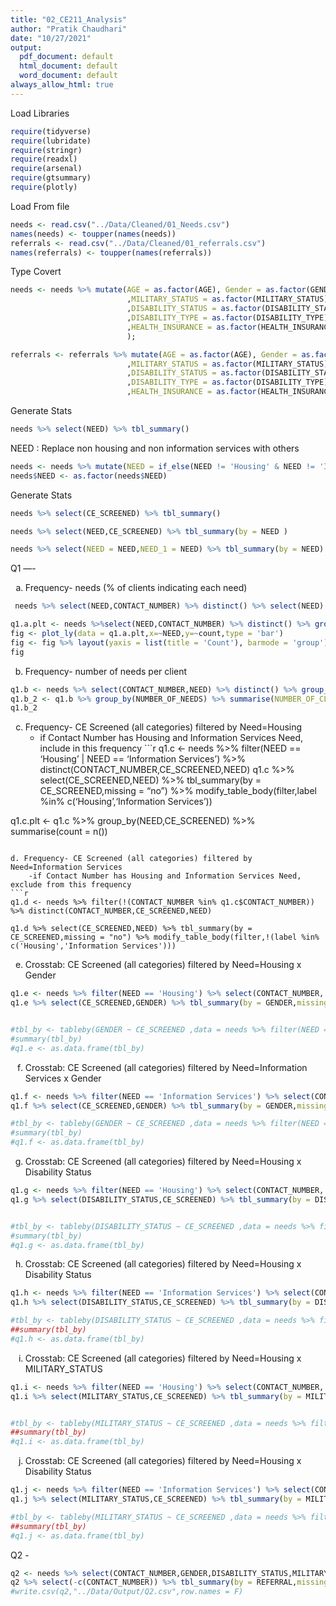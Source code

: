 ```yaml
---
title: "02_CE211_Analysis"
author: "Pratik Chaudhari"
date: "10/27/2021"
output:
  pdf_document: default
  html_document: default
  word_document: default
always_allow_html: true
---
```


Load Libraries
```r
require(tidyverse)
require(lubridate)
require(stringr)
require(readxl)
require(arsenal)
require(gtsummary)
require(plotly)
```

Load From file

```r
needs <- read.csv("../Data/Cleaned/01_Needs.csv")
names(needs) <- toupper(names(needs))
referrals <- read.csv("../Data/Cleaned/01_referrals.csv")
names(referrals) <- toupper(names(referrals))
```


Type Covert 
```r
needs <- needs %>% mutate(AGE = as.factor(AGE), Gender = as.factor(GENDER), LANGUAGE = as.factor(LANGUAGE)
                          ,MILITARY_STATUS = as.factor(MILITARY_STATUS)
                          ,DISABILITY_STATUS = as.factor(DISABILITY_STATUS)
                          ,DISABILITY_TYPE = as.factor(DISABILITY_TYPE)
                          ,HEALTH_INSURANCE = as.factor(HEALTH_INSURANCE)
                          );

referrals <- referrals %>% mutate(AGE = as.factor(AGE), Gender = as.factor(GENDER), Language = as.factor(LANGUAGE)
                          ,MILITARY_STATUS = as.factor(MILITARY_STATUS)
                          ,DISABILITY_STATUS = as.factor(DISABILITY_STATUS)
                          ,DISABILITY_TYPE = as.factor(DISABILITY_TYPE)
                          ,HEALTH_INSURANCE = as.factor(HEALTH_INSURANCE))
```

Generate Stats
```r
needs %>% select(NEED) %>% tbl_summary()
```
NEED : Replace non housing and non information services with others

```r
needs <- needs %>% mutate(NEED = if_else(NEED != 'Housing' & NEED != 'Information Services','Others',NEED))
needs$NEED <- as.factor(needs$NEED)

```

Generate Stats
```r
needs %>% select(CE_SCREENED) %>% tbl_summary()
```

```r
needs %>% select(NEED,CE_SCREENED) %>% tbl_summary(by = NEED )
```

```r
needs %>% select(NEED = NEED,NEED_1 = NEED) %>% tbl_summary(by = NEED)
```


Q1 ----

a. Frequency- needs (% of clients indicating each need)
```r
 needs %>% select(NEED,CONTACT_NUMBER) %>% distinct() %>% select(NEED) %>% tbl_summary()

q1.a.plt <- needs %>%select(NEED,CONTACT_NUMBER) %>% distinct() %>% group_by(NEED) %>% summarise(count=n())
fig <- plot_ly(data = q1.a.plt,x=~NEED,y=~count,type = 'bar')
fig <- fig %>% layout(yaxis = list(title = 'Count'), barmode = 'group')
fig
```

b. Frequency- number of needs per client

```r
q1.b <- needs %>% select(CONTACT_NUMBER,NEED) %>% distinct() %>% group_by(CONTACT_NUMBER) %>% summarise(NUMBER_OF_NEEDS = n())
q1.b_2 <- q1.b %>% group_by(NUMBER_OF_NEEDS) %>% summarise(NUMBER_OF_CLIENTS = n()) 
q1.b_2
```

c. Frequency- CE Screened (all categories) filtered by Need=Housing
      - if Contact Number has Housing and Information Services Need, include in this frequency
```r
q1.c <- needs %>% filter(NEED == 'Housing' | NEED == 'Information Services') %>% distinct(CONTACT_NUMBER,CE_SCREENED,NEED)
q1.c %>% select(CE_SCREENED,NEED) %>% tbl_summary(by = CE_SCREENED,missing = "no") %>% modify_table_body(filter,label %in% c('Housing','Information Services'))

q1.c.plt <- q1.c %>% group_by(NEED,CE_SCREENED) %>% summarise(count = n())
 

```

d. Frequency- CE Screened (all categories) filtered by Need=Information Services
    -if Contact Number has Housing and Information Services Need, exclude from this frequency
```r
q1.d <- needs %>% filter(!(CONTACT_NUMBER %in% q1.c$CONTACT_NUMBER)) %>% distinct(CONTACT_NUMBER,CE_SCREENED,NEED)

q1.d %>% select(CE_SCREENED,NEED) %>% tbl_summary(by = CE_SCREENED,missing = "no") %>% modify_table_body(filter,!(label %in% c('Housing','Information Services')))
```

e. Crosstab: CE Screened (all categories) filtered by Need=Housing  x Gender

```r
q1.e <- needs %>% filter(NEED == 'Housing') %>% select(CONTACT_NUMBER, CE_SCREENED, GENDER) %>% distinct()
q1.e %>% select(CE_SCREENED,GENDER) %>% tbl_summary(by = GENDER,missing = "no")


#tbl_by <- tableby(GENDER ~ CE_SCREENED ,data = needs %>% filter(NEED == 'Housing'))
#summary(tbl_by)
#q1.e <- as.data.frame(tbl_by)
```


f. Crosstab: CE Screened (all categories) filtered by Need=Information Services x Gender

```r
q1.f <- needs %>% filter(NEED == 'Information Services') %>% select(CONTACT_NUMBER, CE_SCREENED, GENDER) %>% distinct()
q1.f %>% select(CE_SCREENED,GENDER) %>% tbl_summary(by = GENDER,missing = "no")

#tbl_by <- tableby(GENDER ~ CE_SCREENED ,data = needs %>% filter(NEED == 'Information Services'))
#summary(tbl_by)
#q1.f <- as.data.frame(tbl_by)
```

g. Crosstab: CE Screened (all categories) filtered by Need=Housing  x Disability Status

```r
q1.g <- needs %>% filter(NEED == 'Housing') %>% select(CONTACT_NUMBER, DISABILITY_STATUS, CE_SCREENED) %>% distinct()
q1.g %>% select(DISABILITY_STATUS,CE_SCREENED) %>% tbl_summary(by = DISABILITY_STATUS,missing = "no")


#tbl_by <- tableby(DISABILITY_STATUS ~ CE_SCREENED ,data = needs %>% filter(NEED == 'Housing'))
#summary(tbl_by)
#q1.g <- as.data.frame(tbl_by)
```

h. Crosstab: CE Screened (all categories) filtered by Need=Housing  x Disability Status

```r
q1.h <- needs %>% filter(NEED == 'Information Services') %>% select(CONTACT_NUMBER, DISABILITY_STATUS, CE_SCREENED) %>% distinct()
q1.h %>% select(DISABILITY_STATUS,CE_SCREENED) %>% tbl_summary(by = DISABILITY_STATUS,missing = "no")

#tbl_by <- tableby(DISABILITY_STATUS ~ CE_SCREENED ,data = needs %>% filter(NEED == 'Information Services'))
##summary(tbl_by)
#q1.h <- as.data.frame(tbl_by)
```

i. Crosstab: CE Screened (all categories) filtered by Need=Housing  x MILITARY_STATUS

```r
q1.i <- needs %>% filter(NEED == 'Housing') %>% select(CONTACT_NUMBER, MILITARY_STATUS, CE_SCREENED) %>% distinct()
q1.i %>% select(MILITARY_STATUS,CE_SCREENED) %>% tbl_summary(by = MILITARY_STATUS,missing = "no")


#tbl_by <- tableby(MILITARY_STATUS ~ CE_SCREENED ,data = needs %>% filter(NEED == 'Housing'))
##summary(tbl_by)
#q1.i <- as.data.frame(tbl_by)
```

j. Crosstab: CE Screened (all categories) filtered by Need=Housing  x Disability Status

```r
q1.j <- needs %>% filter(NEED == 'Information Services') %>% select(CONTACT_NUMBER, MILITARY_STATUS, CE_SCREENED) %>% distinct()
q1.j %>% select(MILITARY_STATUS,CE_SCREENED) %>% tbl_summary(by = MILITARY_STATUS,missing = "no")

#tbl_by <- tableby(MILITARY_STATUS ~ CE_SCREENED ,data = needs %>% filter(NEED == 'Information Services'))
##summary(tbl_by)
#q1.j <- as.data.frame(tbl_by)
```


Q2 - 

```r
q2 <- needs %>% select(CONTACT_NUMBER,GENDER,DISABILITY_STATUS,MILITARY_STATUS,AGE,NEED,REFERRAL) %>% distinct()
q2 %>% select(-c(CONTACT_NUMBER)) %>% tbl_summary(by = REFERRAL,missing = "no")
#write.csv(q2,"../Data/Output/Q2.csv",row.names = F)
```


